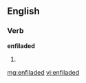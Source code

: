 ==English==

===Verb===
'''enfiladed'''

# {{past of|[[enfilade]]}}

[[mg:enfiladed]]
[[vi:enfiladed]]